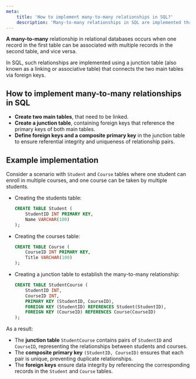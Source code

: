 ```yaml
---
meta:
    title: 'How to implement many-to-many relationships in SQL?'
    description: 'Many-to-many relationships in SQL are implemented through a junction table with foreign keys. Learn how to create relationships between tables with examples.'
---
```


**A many-to-many** relationship in relational databases occurs when one record in the first table
can be associated with multiple records in the second table, and vice versa.

In SQL, such relationships are implemented using a junction table (also known as a linking or
associative table) that connects the two main tables via foreign keys.

## How to implement many-to-many relationships in SQL

-   **Create two main tables**, that need to be linked.
-   **Create a junction table**, containing foreign keys that reference the primary keys of both main tables.
-   **Define foreign keys and a composite primary key** in the junction table to ensure referential integrity and uniqueness of relationship pairs.

## Example implementation

Consider a scenario with `Student` and `Course` tables where one student can enroll in multiple courses,
and one course can be taken by multiple students.

-   Creating the students table:
    ```sql
    CREATE TABLE Student (
        StudentID INT PRIMARY KEY,
        Name VARCHAR(100)
    );
    ```
-   Creating the courses table:
    ```sql
    CREATE TABLE Course (
        CourseID INT PRIMARY KEY,
        Title VARCHAR(100)
    );
    ```
-   Creating a junction table to establish the many-to-many relationship:
    ```sql
    CREATE TABLE StudentCourse (
        StudentID INT,
        CourseID INT,
        PRIMARY KEY (StudentID, CourseID),
        FOREIGN KEY (StudentID) REFERENCES Student(StudentID),
        FOREIGN KEY (CourseID) REFERENCES Course(CourseID)
    );
    ```

As a result:

-   The **junction table** `StudentCourse` contains pairs of `StudentID` and `CourseID`, representing the relationships between students and courses.
-   The **composite primary key** `(StudentID, CourseID)` ensures that each pair is unique, preventing duplicate relationships.
-   The **foreign keys** ensure data integrity by referencing the corresponding records in the `Student` and `Course` tables.
